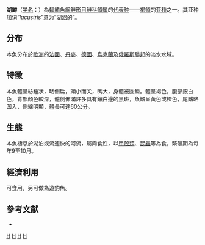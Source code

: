{{Subspeciesbox
| status = NE
| status_system = IUCN3.1
| image = 2006-08-04 08-05 Inzell, Salzburg, Berchtesgaden 160 Königssee St. Bartholomä.jpg
| image_caption = 湖鱒
| genus = Salmo
| species link = 鱒
| species = trutta
| subspecies = lacustris
| trinomial = ''Salmo trutta lacustris''
| authority = [[Linnaeus|Linnaeus]], 1758
| synonyms = *''Fario lacustris''<br /><small>Linnaeus, 1758</small>
*''Salmo illanca''<br /><small>Wartmann, 1783</small>
*''Salmo lacustris''<br /><small>Linnaeus, 1758</small>
*''Salmo lemanus''<br /><small>Cuvier, 1829</small>
*''Salmo microps''<br /><small>Hardin, 1862</small>
*''Salmo rappii''<br /><small>Günther, 1866</small>
*''Salmo truttula''<br /><small>Nilsson, 1832</small>
*''Trutta lacustris''<br /><small>Linneaus, 1758</small>
}}

'''湖鱒'''（[[学名|学名]]：''{{lang|la|Salmo trutta lacustris}}''）為[[輻鰭魚綱|輻鰭魚綱]][[鮭形目|鮭形目]][[鮭科|鮭科]][[鳟属|鳟属]]的[[模式种|代表种]]——[[褐鳟|褐鳟]]的[[亚種|亚種]]之一。其亚种加词“''lacustris''”意为“湖沼的”。

==分布==
本魚分布於[[歐洲|歐洲]]的[[法國|法國]]、[[丹麥|丹麥]]、[[德國|德國]]、[[烏克蘭|烏克蘭]]及[[俄羅斯聯邦|俄羅斯聯邦]]的淡水水域。

==特徵==
本魚體呈紡錘狀，略側扁，頭小而尖，嘴大，身體被圓鱗。體呈褐色，腹部銀白色，背部顏色較深，體側佈滿許多具有鑲白邊的黑斑，魚鰭呈黃色或橙色，尾鰭略凹入，側線明顯，體長可達60公分。

==生態==
本魚棲息於湖泊或流速快的河流，屬肉食性，以[[甲殼類|甲殼類]]、[[昆蟲|昆蟲]]等為食，繁殖期為每年9至10月。

==經濟利用==
可食用，另可做為遊釣魚。

==參考文献==
*{{FishBase_species|genus=Salmo trutta|species=lacustris|year=2011|month=12}}

{{Taxonbar|from=Q646602}}

[[Category:食用鱼|H]]
[[Category:鱒屬|H]]
[[Category:卡尔·林奈命名的生物分类|H]]
[[Category:1758年描述的鱼类|H]]